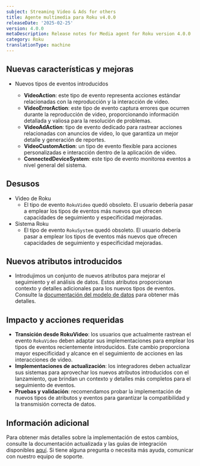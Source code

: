 ```yaml
---
subject: Streaming Video & Ads for others
title: Agente multimedia para Roku v4.0.0
releaseDate: '2025-02-25'
version: 4.0.0
metaDescription: Release notes for Media agent for Roku version 4.0.0
category: Roku
translationType: machine
---
```


## Nuevas características y mejoras

* Nuevos tipos de eventos introducidos

  * **VideoAction**: este tipo de evento representa acciones estándar relacionadas con la reproducción y la interacción de video.
  * **VideoErrorAction**: este tipo de evento captura errores que ocurren durante la reproducción de video, proporcionando información detallada y valiosa para la resolución de problemas.
  * **VideoAdAction**: tipo de evento dedicado para rastrear acciones relacionadas con anuncios de video, lo que garantiza un mejor detalle y generación de reportes.
  * **VideoCustomAction**: un tipo de evento flexible para acciones personalizadas e interacción dentro de la aplicación de video.
  * **ConnectedDeviceSystem**: este tipo de evento monitorea eventos a nivel general del sistema.

## Desusos

* Video de Roku
  * El tipo de evento `RokuVideo` quedó obsoleto. El usuario debería pasar a emplear los tipos de eventos más nuevos que ofrecen capacidades de seguimiento y especificidad mejoradas.
* Sistema Roku
  * El tipo de evento `RokuSystem` quedó obsoleto. El usuario debería pasar a emplear los tipos de eventos más nuevos que ofrecen capacidades de seguimiento y especificidad mejoradas.

## Nuevos atributos introducidos

* Introdujimos un conjunto de nuevos atributos para mejorar el seguimiento y el análisis de datos. Estos atributos proporcionan contexto y detalles adicionales para los nuevos tipos de eventos. Consulte la [documentación del modelo de datos](https://github.com/newrelic/video-agent-roku/blob/4.0.0/DATAMODEL.md) para obtener más detalles.

## Impacto y acciones requeridas

* **Transición desde RokuVideo**: los usuarios que actualmente rastrean el evento `RokuVideo` deben adaptar sus implementaciones para emplear los tipos de eventos recientemente introducidos. Este cambio proporciona mayor especificidad y alcance en el seguimiento de acciones en las interacciones de video.
* **Implementaciones de actualización**: los integradores deben actualizar sus sistemas para aprovechar los nuevos atributos introducidos con el lanzamiento, que brindan un contexto y detalles más completos para el seguimiento de eventos.
* **Pruebas y validación**: recomendamos probar la implementación de nuevos tipos de atributos y eventos para garantizar la compatibilidad y la transmisión correcta de datos.

## Información adicional

Para obtener más detalles sobre la implementación de estos cambios, consulte la documentación actualizada y las guías de integración disponibles [aquí](https://github.com/newrelic/video-agent-roku/blob/4.0.0/README.md). Si tiene alguna pregunta o necesita más ayuda, comunicar con nuestro equipo de soporte.
